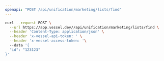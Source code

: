 ```yaml
---
openapi: "POST /api/unification/marketing/lists/find"
---
```


<RequestExample>

```bash Request
curl --request POST \
  --url https://app.vessel.dev//api/unification/marketing/lists/find \
  --header 'Content-Type: application/json' \
  --header 'x-vessel-api-token: ' \
  --header 'x-vessel-access-token: '\ 
  --data '{
  "id": "123123"
}'
```

</RequestExample>


      
